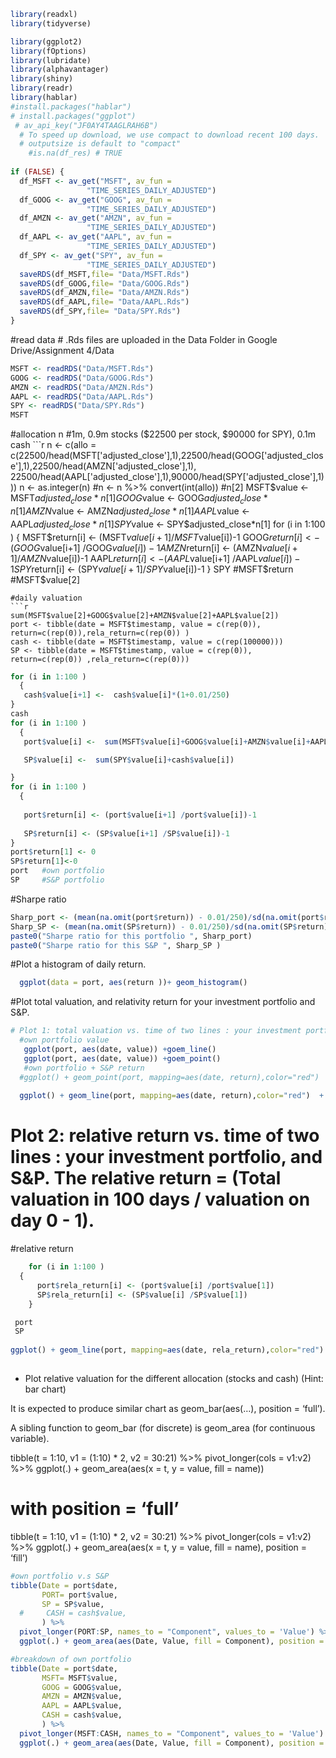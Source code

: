 ```r
library(readxl)
library(tidyverse)

library(ggplot2)
library(fOptions)
library(lubridate)
library(alphavantager)
library(shiny)
library(readr)
library(hablar)
#install.packages("hablar")
# install.packages("ggplot") 
 # av_api_key("JF0AY4TAAGLRAH6B")
  # To speed up download, we use compact to download recent 100 days.
  # outputsize is default to "compact"
    #is.na(df_res) # TRUE
  
if (FALSE) {
  df_MSFT <- av_get("MSFT", av_fun =
                 "TIME_SERIES_DAILY_ADJUSTED")
  df_GOOG <- av_get("GOOG", av_fun =
                 "TIME_SERIES_DAILY_ADJUSTED")
  df_AMZN <- av_get("AMZN", av_fun =
                 "TIME_SERIES_DAILY_ADJUSTED")
  df_AAPL <- av_get("AAPL", av_fun =
                 "TIME_SERIES_DAILY_ADJUSTED")
  df_SPY <- av_get("SPY", av_fun =
                 "TIME_SERIES_DAILY_ADJUSTED")
  saveRDS(df_MSFT,file= "Data/MSFT.Rds")
  saveRDS(df_GOOG,file= "Data/GOOG.Rds")
  saveRDS(df_AMZN,file= "Data/AMZN.Rds")
  saveRDS(df_AAPL,file= "Data/AAPL.Rds")
  saveRDS(df_SPY,file= "Data/SPY.Rds")
}
```
#read data 
# .Rds files are uploaded in the Data Folder in Google Drive/Assignment 4/Data
```r
MSFT <- readRDS("Data/MSFT.Rds")
GOOG <- readRDS("Data/GOOG.Rds")
AMZN <- readRDS("Data/AMZN.Rds")
AAPL <- readRDS("Data/AAPL.Rds")
SPY <- readRDS("Data/SPY.Rds")
MSFT
```
#allocation n
#1m, 0.9m stocks ($22500 per stock, $90000 for SPY), 0.1m cash
```r
n <- c(allo = c(22500/head(MSFT['adjusted_close'],1),22500/head(GOOG['adjusted_close'],1),22500/head(AMZN['adjusted_close'],1),
                    22500/head(AAPL['adjusted_close'],1),90000/head(SPY['adjusted_close'],1)))
n <- as.integer(n)
#n <- n %>%   convert(int(allo))
#n[2]
MSFT$value <- MSFT$adjusted_close*n[1]
GOOG$value <- GOOG$adjusted_close*n[1]
AMZN$value <- AMZN$adjusted_close*n[1]
AAPL$value <- AAPL$adjusted_close*n[1]
SPY$value <- SPY$adjusted_close*n[1]
for (i in 1:100 )
  {
   MSFT$return[i] <- (MSFT$value[i+1] /MSFT$value[i])-1
   GOOG$return[i] <- (GOOG$value[i+1] /GOOG$value[i])-1
   AMZN$return[i] <- (AMZN$value[i+1] /AMZN$value[i])-1
   AAPL$return[i] <- (AAPL$value[i+1] /AAPL$value[i])-1
   SPY$return[i] <- (SPY$value[i+1] /SPY$value[i])-1
}
SPY
#MSFT$return
#MSFT$value[2]
```
#daily valuation
```r
sum(MSFT$value[2]+GOOG$value[2]+AMZN$value[2]+AAPL$value[2])
port <- tibble(date = MSFT$timestamp, value = c(rep(0)), return=c(rep(0)),rela_return=c(rep(0)) )
cash <- tibble(date = MSFT$timestamp, value = c(rep(100000))) 
SP <- tibble(date = MSFT$timestamp, value = c(rep(0)), return=c(rep(0)) ,rela_return=c(rep(0)))
```

```r

for (i in 1:100 )
  {
   cash$value[i+1] <-  cash$value[i]*(1+0.01/250)
}
cash
for (i in 1:100 )
  {
   port$value[i] <-  sum(MSFT$value[i]+GOOG$value[i]+AMZN$value[i]+AAPL$value[i]+cash$value[i])

   SP$value[i] <-  sum(SPY$value[i]+cash$value[i])

}
for (i in 1:100 )
  {
   
   port$return[i] <- (port$value[i+1] /port$value[i])-1
   
   SP$return[i] <- (SP$value[i+1] /SP$value[i])-1
}
port$return[1] <- 0
SP$return[1]<-0
port   #own portfolio
SP     #S&P portfolio
```
#Sharpe ratio
```r

Sharp_port <- (mean(na.omit(port$return)) - 0.01/250)/sd(na.omit(port$return))
Sharp_SP <- (mean(na.omit(SP$return)) - 0.01/250)/sd(na.omit(SP$return))
paste0("Sharpe ratio for this portfolio ", Sharp_port)
paste0("Sharpe ratio for this S&P ", Sharp_SP )

```
#Plot a histogram of daily return.
```r
 
  ggplot(data = port, aes(return ))+ geom_histogram() 
```
#Plot total valuation, and relativity return for your investment portfolio and S&P.
```r

# Plot 1: total valuation vs. time of two lines : your investment portfolio, and S&P. 
  #own portfolio value
   ggplot(port, aes(date, value)) +goem_line()
   ggplot(port, aes(date, value)) +goem_point()
   #own portfolio + S&P return
  #ggplot() + geom_point(port, mapping=aes(date, return),color="red")  + geom_point(SP, mapping=aes(date, return))
  
  ggplot() + geom_line(port, mapping=aes(date, return),color="red")  + geom_line(SP, mapping=aes(date, return))

```

# Plot 2: relative return vs. time of two lines : your investment portfolio, and S&P. The relative return = (Total valuation in 100 days / valuation on day 0 - 1).
#relative return
```r

    for (i in 1:100 )
  {
      port$rela_return[i] <- (port$value[i] /port$value[1])
      SP$rela_return[i] <- (SP$value[i] /SP$value[1])
    }

 port 
 SP
   
ggplot() + geom_line(port, mapping=aes(date, rela_return),color="red")  + geom_line(SP, mapping=aes(date, rela_return))
  
```
- Plot relative valuation for the different allocation (stocks and cash) (Hint: bar chart)

It is expected to produce similar chart as geom_bar(aes(...), position = 'full').

A sibling function to geom_bar (for discrete) is geom_area (for continuous variable).

tibble(t = 1:10, v1 = (1:10) * 2, v2 = 30:21) %>% pivot_longer(cols = v1:v2) %>%
  ggplot(.) + geom_area(aes(x = t, y = value, fill = name))

# with position = 'full'
tibble(t = 1:10, v1 = (1:10) * 2, v2 = 30:21) %>% pivot_longer(cols = v1:v2) %>%
  ggplot(.) + geom_area(aes(x = t, y = value, fill = name), position = 'fill')
  
```r
#own portfolio v.s S&P
tibble(Date = port$date,
       PORT= port$value,
       SP = SP$value,
  #     CASH = cash$value,
       ) %>% 
  pivot_longer(PORT:SP, names_to = "Component", values_to = 'Value') %>%
  ggplot(.) + geom_area(aes(Date, Value, fill = Component), position = 'fill')

#breakdown of own portfolio
tibble(Date = port$date,
       MSFT= MSFT$value,
       GOOG = GOOG$value,
       AMZN = AMZN$value,
       AAPL = AAPL$value,
       CASH = cash$value,
       ) %>% 
  pivot_longer(MSFT:CASH, names_to = "Component", values_to = 'Value') %>%
  ggplot(.) + geom_area(aes(Date, Value, fill = Component), position = 'fill')


```




